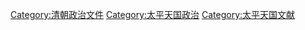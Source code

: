 [[Category:清朝政治文件|Category:清朝政治文件]]
[[Category:太平天国政治|Category:太平天国政治]]
[[Category:太平天国文献|Category:太平天国文献]]